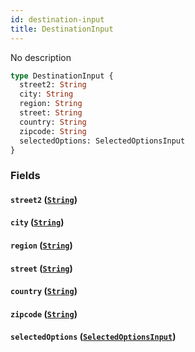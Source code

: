```yaml
---
id: destination-input
title: DestinationInput
---
```


No description

```graphql
type DestinationInput {
  street2: String
  city: String
  region: String
  street: String
  country: String
  zipcode: String
  selectedOptions: SelectedOptionsInput
}
```

### Fields

#### `street2` ([`String`](/schema/scalars/string))

#### `city` ([`String`](/schema/scalars/string))

#### `region` ([`String`](/schema/scalars/string))

#### `street` ([`String`](/schema/scalars/string))

#### `country` ([`String`](/schema/scalars/string))

#### `zipcode` ([`String`](/schema/scalars/string))

#### `selectedOptions` ([`SelectedOptionsInput`](/schema/inputs/selected-options-input))
